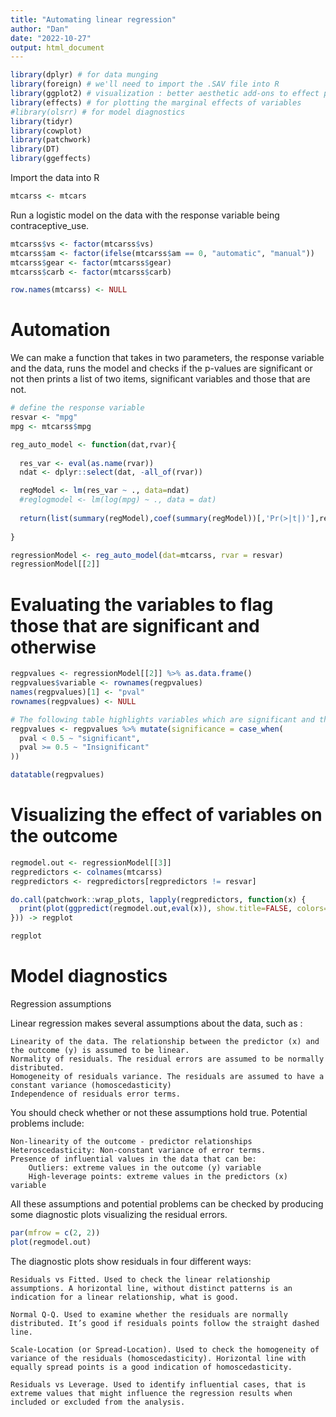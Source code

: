```yaml
---
title: "Automating linear regression"
author: "Dan"
date: "2022-10-27"
output: html_document
---
```


```r
library(dplyr) # for data munging 
library(foreign) # we'll need to import the .SAV file into R
library(ggplot2) # visualization : better aesthetic add-ons to effect plots
library(effects) # for plotting the marginal effects of variables 
#library(olsrr) # for model diagnostics 
library(tidyr)
library(cowplot)
library(patchwork)
library(DT)
library(ggeffects)
```

Import the data into R 

```r
mtcarss <- mtcars
```

Run a logistic model on the data with the response variable being contraceptive_use.  

```r
mtcarss$vs <- factor(mtcarss$vs)
mtcarss$am <- factor(ifelse(mtcarss$am == 0, "automatic", "manual"))
mtcarss$gear <- factor(mtcarss$gear)
mtcarss$carb <- factor(mtcarss$carb)

row.names(mtcarss) <- NULL

```

# Automation  
We can make a function that takes in two parameters, the response variable and the data, runs the model and checks if the p-values are significant or not then prints a list of two items, significant variables and those that are not.  

```r

# define the response variable 
resvar <- "mpg"
mpg <- mtcarss$mpg

reg_auto_model <- function(dat,rvar){
  
  res_var <- eval(as.name(rvar))
  ndat <- dplyr::select(dat, -all_of(rvar))

  regModel <- lm(res_var ~ ., data=ndat)
  #reglogmodel <- lm(log(mpg) ~ ., data = dat)
  
  return(list(summary(regModel),coef(summary(regModel))[,'Pr(>|t|)'],regModel,reglogmodel))
  
}

regressionModel <- reg_auto_model(dat=mtcarss, rvar = resvar) 
regressionModel[[2]]

```


# Evaluating the variables to flag those that are significant and otherwise 

```r

regpvalues <- regressionModel[[2]] %>% as.data.frame()
regpvalues$variable <- rownames(regpvalues)
names(regpvalues)[1] <- "pval"
rownames(regpvalues) <- NULL

# The following table highlights variables which are significant and those that are not
regpvalues <- regpvalues %>% mutate(significance = case_when(
  pval < 0.5 ~ "significant",
  pval >= 0.5 ~ "Insignificant"
))

datatable(regpvalues)

```

# Visualizing the effect of variables on the outcome 
```r
regmodel.out <- regressionModel[[3]]
regpredictors <- colnames(mtcarss)
regpredictors <- regpredictors[regpredictors != resvar]

do.call(patchwork::wrap_plots, lapply(regpredictors, function(x) {
  print(plot(ggpredict(regmodel.out,eval(x)), show.title=FALSE, colors="bw"))
})) -> regplot

regplot

```

# Model diagnostics  

Regression assumptions

Linear regression makes several assumptions about the data, such as :

    Linearity of the data. The relationship between the predictor (x) and the outcome (y) is assumed to be linear.
    Normality of residuals. The residual errors are assumed to be normally distributed.
    Homogeneity of residuals variance. The residuals are assumed to have a constant variance (homoscedasticity)
    Independence of residuals error terms.

You should check whether or not these assumptions hold true. Potential problems include:

    Non-linearity of the outcome - predictor relationships
    Heteroscedasticity: Non-constant variance of error terms.
    Presence of influential values in the data that can be:
        Outliers: extreme values in the outcome (y) variable
        High-leverage points: extreme values in the predictors (x) variable

All these assumptions and potential problems can be checked by producing some diagnostic plots visualizing the residual errors.

```r

par(mfrow = c(2, 2))
plot(regmodel.out)

```

The diagnostic plots show residuals in four different ways:

    Residuals vs Fitted. Used to check the linear relationship assumptions. A horizontal line, without distinct patterns is an indication for a linear relationship, what is good.

    Normal Q-Q. Used to examine whether the residuals are normally distributed. It’s good if residuals points follow the straight dashed line.

    Scale-Location (or Spread-Location). Used to check the homogeneity of variance of the residuals (homoscedasticity). Horizontal line with equally spread points is a good indication of homoscedasticity. 

    Residuals vs Leverage. Used to identify influential cases, that is extreme values that might influence the regression results when included or excluded from the analysis. 

